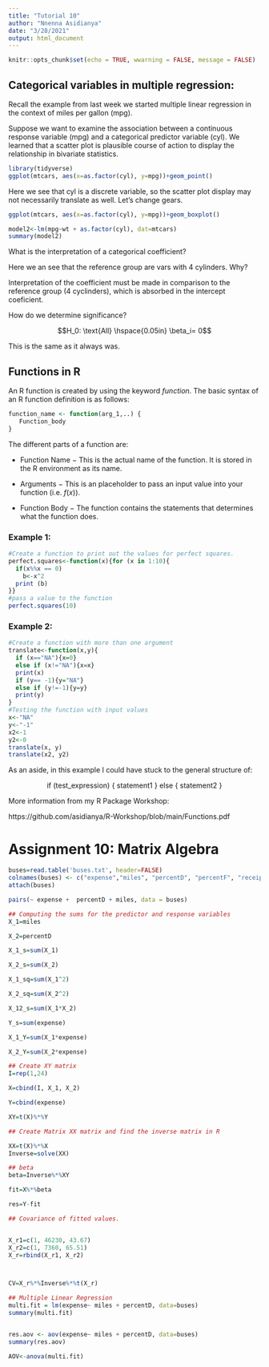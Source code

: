 ```yaml
---
title: "Tutorial 10"
author: "Nnenna Asidianya"
date: "3/28/2021"
output: html_document
---
```


```r
knitr::opts_chunk$set(echo = TRUE, wwarning = FALSE, message = FALSE)
```


## Categorical variables in multiple regression:

Recall the example from last week we started multiple linear regression in the context of miles per gallon (mpg). 

Suppose we want to examine the association between a continuous response variable (mpg) and a categorical predictor variable (cyl). We learned that a scatter plot is plausible course of action to display the relationship in bivariate statistics.

```r
library(tidyverse)
ggplot(mtcars, aes(x=as.factor(cyl), y=mpg))+geom_point()
```


Here we see that cyl is a discrete variable, so the scatter plot display may not necessarily translate as well. Let's change gears. 


```r
ggplot(mtcars, aes(x=as.factor(cyl), y=mpg))+geom_boxplot()

model2<-lm(mpg~wt + as.factor(cyl), dat=mtcars)
summary(model2)
```

What is the interpretation of a categorical coefficient?

Here we an see that the reference group are vars with 4 cylinders. Why?

Interpretation of the coefficient must be made in comparison to the reference group (4 cyclinders), which is absorbed in the intercept coeficient. 

How do we determine significance?

$$H_0: \text{All}  \hspace{0.05in} \beta_i= 0$$

This is the same as it always was. 

## Functions in R

An R function is created by using the keyword *function*. The basic syntax of an R function definition is as follows:


```r
function_name <- function(arg_1,..) {
   Function_body 
}
```

The different parts of a function are:

* Function Name − This is the actual name of the function. It is stored in the R environment as its name. 

* Arguments − This is an placeholder to pass an input value into your function (i.e. $f(x)$). 

* Function Body − The  function contains the statements that determines what the function does. 

### Example 1:

```r
#Create a function to print out the values for perfect squares. 
perfect.squares<-function(x){for (x in 1:10){
  if(x%%x == 0)
    b<-x^2
  print (b)
}}
#pass a value to the function
perfect.squares(10)
```


### Example 2:

```r
#Create a function with more than one argument
translate<-function(x,y){
  if (x=="NA"){x=0}
  else if (x!="NA"){x=x}
  print(x)
  if (y== -1){y="NA"}
  else if (y!=-1){y=y}
  print(y)
}
#Testing the function with input values 
x<-"NA"
y<-"-1"
x2<-1
y2<-0
translate(x, y)
translate(x2, y2)
```

As an aside, in this example I could have stuck to the general structure of:

<center>
if (test_expression) {
statement1
} 
else {
statement2
}
</center>


More information from my R Package Workshop: 

https://github.com/asidianya/R-Workshop/blob/main/Functions.pdf


# Assignment 10: Matrix Algebra 

```r

buses=read.table('buses.txt', header=FALSE)
colnames(buses) <- c("expense","miles", "percentD", "percentF", "receipt")
attach(buses)

pairs(~ expense +  percentD + miles, data = buses)

## Computing the sums for the predictor and response variables 
X_1=miles

X_2=percentD

X_1_s=sum(X_1)

X_2_s=sum(X_2)

X_1_sq=sum(X_1^2)

X_2_sq=sum(X_2^2)

X_12_s=sum(X_1*X_2)

Y_s=sum(expense)

X_1_Y=sum(X_1*expense)

X_2_Y=sum(X_2*expense)

## Create XY matrix
I=rep(1,24)

X=cbind(I, X_1, X_2)

Y=cbind(expense)

XY=t(X)%*%Y

## Create Matrix XX matrix and find the inverse matrix in R

XX=t(X)%*%X
Inverse=solve(XX)

## beta
beta=Inverse%*%XY

fit=X%*%beta

res=Y-fit

## Covariance of fitted values. 


X_r1=c(1, 46230, 43.67)
X_r2=c(1, 7360, 65.51)
X_r=rbind(X_r1, X_r2)



CV=X_r%*%Inverse%*%t(X_r)

## Multiple Linear Regression
multi.fit = lm(expense~ miles + percentD, data=buses)
summary(multi.fit)


res.aov <- aov(expense~ miles + percentD, data=buses)
summary(res.aov)

AOV<-anova(multi.fit)

```
